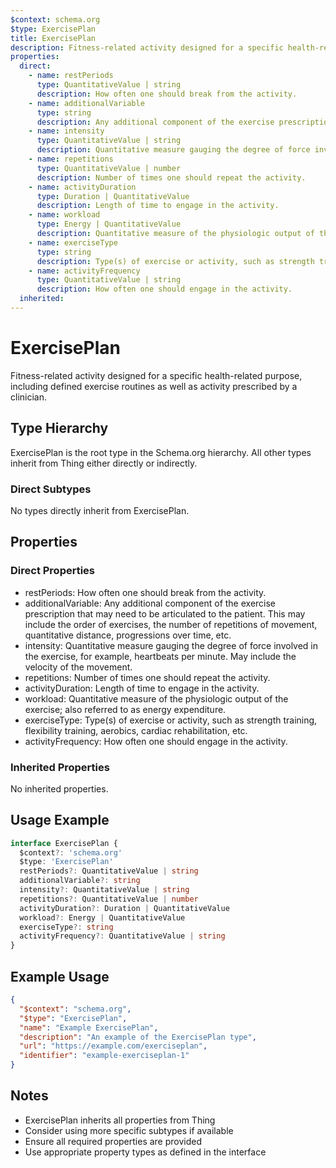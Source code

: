 ```yaml
---
$context: schema.org
$type: ExercisePlan
title: ExercisePlan
description: Fitness-related activity designed for a specific health-related purpose, including defined exercise routines as well as activity prescribed by a clinician.
properties:
  direct:
    - name: restPeriods
      type: QuantitativeValue | string
      description: How often one should break from the activity.
    - name: additionalVariable
      type: string
      description: Any additional component of the exercise prescription that may need to be articulated to the patient. This may include the order of exercises, the number of repetitions of movement, quantitative distance, progressions over time, etc.
    - name: intensity
      type: QuantitativeValue | string
      description: Quantitative measure gauging the degree of force involved in the exercise, for example, heartbeats per minute. May include the velocity of the movement.
    - name: repetitions
      type: QuantitativeValue | number
      description: Number of times one should repeat the activity.
    - name: activityDuration
      type: Duration | QuantitativeValue
      description: Length of time to engage in the activity.
    - name: workload
      type: Energy | QuantitativeValue
      description: Quantitative measure of the physiologic output of the exercise; also referred to as energy expenditure.
    - name: exerciseType
      type: string
      description: Type(s) of exercise or activity, such as strength training, flexibility training, aerobics, cardiac rehabilitation, etc.
    - name: activityFrequency
      type: QuantitativeValue | string
      description: How often one should engage in the activity.
  inherited:
---
```

# ExercisePlan

Fitness-related activity designed for a specific health-related purpose, including defined exercise routines as well as activity prescribed by a clinician.

## Type Hierarchy

ExercisePlan is the root type in the Schema.org hierarchy. All other types inherit from Thing either directly or indirectly.

### Direct Subtypes

No types directly inherit from ExercisePlan.

## Properties

### Direct Properties

- restPeriods: How often one should break from the activity.
- additionalVariable: Any additional component of the exercise prescription that may need to be articulated to the patient. This may include the order of exercises, the number of repetitions of movement, quantitative distance, progressions over time, etc.
- intensity: Quantitative measure gauging the degree of force involved in the exercise, for example, heartbeats per minute. May include the velocity of the movement.
- repetitions: Number of times one should repeat the activity.
- activityDuration: Length of time to engage in the activity.
- workload: Quantitative measure of the physiologic output of the exercise; also referred to as energy expenditure.
- exerciseType: Type(s) of exercise or activity, such as strength training, flexibility training, aerobics, cardiac rehabilitation, etc.
- activityFrequency: How often one should engage in the activity.

### Inherited Properties

No inherited properties.

## Usage Example

```typescript
interface ExercisePlan {
  $context?: 'schema.org'
  $type: 'ExercisePlan'
  restPeriods?: QuantitativeValue | string
  additionalVariable?: string
  intensity?: QuantitativeValue | string
  repetitions?: QuantitativeValue | number
  activityDuration?: Duration | QuantitativeValue
  workload?: Energy | QuantitativeValue
  exerciseType?: string
  activityFrequency?: QuantitativeValue | string
}
```

## Example Usage

```json
{
  "$context": "schema.org",
  "$type": "ExercisePlan",
  "name": "Example ExercisePlan",
  "description": "An example of the ExercisePlan type",
  "url": "https://example.com/exerciseplan",
  "identifier": "example-exerciseplan-1"
}
```

## Notes

- ExercisePlan inherits all properties from Thing
- Consider using more specific subtypes if available
- Ensure all required properties are provided
- Use appropriate property types as defined in the interface